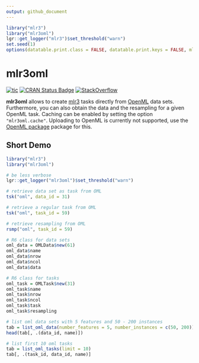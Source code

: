 ```yaml
---
output: github_document
---
```


```r
library("mlr3")
library("mlr3oml")
lgr::get_logger("mlr3")$set_threshold("warn")
set.seed(1)
options(datatable.print.class = FALSE, datatable.print.keys = FALSE, mlr3oml.verbose = FALSE)
```

# mlr3oml

[![tic](https://github.com/mlr-org/mlr3oml/workflows/tic/badge.svg?branch=main)](https://github.com/mlr-org/mlr3oml/actions?query=workflow%3Atic)
[![CRAN Status Badge](https://www.r-pkg.org/badges/version-ago/mlr3oml)](https://cran.r-project.org/package=mlr3oml)
[![StackOverflow](https://img.shields.io/badge/stackoverflow-mlr3-orange.svg)](https://stackoverflow.com/questions/tagged/mlr3)

**mlr3oml** allows to create [mlr3](https://mlr3.mlr-org.com/) tasks directly from [OpenML](https://openml.org) data sets.
Furthermore, you can also obtain the data and the resampling for a given OpenML task.
Caching can be enabled by setting the option `"mlr3oml.cache"`.
Uploading to OpenML is currently not supported, use the [OpenML package](https://cran.r-project.org/package=OpenML) package for this.

## Short Demo

```r
library("mlr3")
library("mlr3oml")

# be less verbose
lgr::get_logger("mlr3oml")$set_threshold("warn")

# retrieve data set as task from OML
tsk("oml", data_id = 31)

# retrieve a regular task from OML
tsk("oml", task_id = 59)

# retrieve resampling from OML
rsmp("oml", task_id = 59)

# R6 class for data sets
oml_data = OMLData$new(61)
oml_data$name
oml_data$nrow
oml_data$ncol
oml_data$data

# R6 class for tasks
oml_task = OMLTask$new(31)
oml_task$name
oml_task$nrow
oml_task$ncol
oml_task$task
oml_task$resampling

# list oml data sets with 5 features and 50 - 200 instances
tab = list_oml_data(number_features = 5, number_instances = c(50, 200))
head(tab[, .(data_id, name)])

# list first 10 oml tasks
tab = list_oml_tasks(limit = 10)
tab[, .(task_id, data_id, name)]
```
